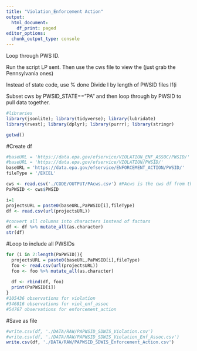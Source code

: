 ```yaml
---
title: "Violation_Enforcement Action"
output:
  html_document:
    df_print: paged
editor_options:
  chunk_output_type: console
---
```


Loop through PWS ID. 

Run the script LP sent. Then use the cws file to view the (just grab the Pennsylvania ones)

Instead of state code, use % done
Divide I by length of PWSID files
If(i


Subset cws by PWSID_STATE==”PA” and then loop through by PWSID to pull data together. 

```r
#libraries
library(jsonlite); library(tidyverse); library(lubridate)
library(rvest); library(dplyr); library(purrr); library(stringr)

getwd()
```

#Create df
```r
#baseURL = 'https://data.epa.gov/efservice/VIOLATION_ENF_ASSOC/PWSID/'
#baseURL = 'https://data.epa.gov/efservice/VIOLATION/PWSID/'
baseURL = 'https://data.epa.gov/efservice/ENFORCEMENT_ACTION/PWSID/'
fileType = '/EXCEL'

cws <- read.csv('./CODE/OUTPUT/PAcws.csv') #PAcws is the cws df from the water systems script
PaPWSID <- cws$PWSID

i=1
projectsURL = paste0(baseURL,PaPWSID[i],fileType)
df <- read.csv(url(projectsURL))

#convert all columns into characters instead of factors
df <- df %>% mutate_all(as.character)
str(df)

```

#Loop to include all PWSIDs
```r
for (i in 2:length(PaPWSID)){
  projectsURL = paste0(baseURL,PaPWSID[i],fileType)
  foo <- read.csv(url(projectsURL))
  foo <- foo %>% mutate_all(as.character)
  
  df <- rbind(df, foo)
  print(PaPWSID[i])
}
#105436 observations for violation
#346816 observations for viol_enf_assoc
#54767 observations for enforcement_action
```

#Save as file
```r
#write.csv(df, './DATA/RAW/PAPWSID_SDWIS_Violation.csv')
#write.csv(df, './DATA/RAW/PAPWSID_SDWIS_Violation_Enf_Assoc.csv')
write.csv(df, './DATA/RAW/PAPWSID_SDWIS_Enforcement_Action.csv')
```

